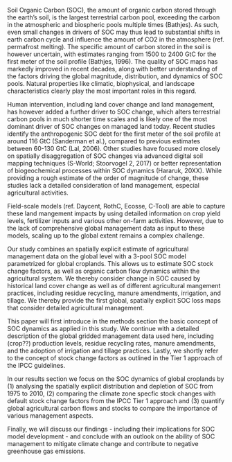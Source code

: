 \introduction

Soil Organic Carbon (SOC), the amount of organic carbon stored through the earth's soil, is the largest terrestrial carbon pool, exceeding the carbon in the atmospheric and biospheric pools multiple times (Bathjes). As such, even small changes in drivers of SOC may thus lead to substantial shifts in earth carbon cycle and influence the amount of CO2 in the atmosphere  (ref. permafrost melting). The specific amount of carbon stored in the soil is however uncertain, with estimates ranging from 1500 to 2400 GtC for the first meter of the soil profile (Bathjes, 1996). The quality of SOC maps has markedly improved in recent decades, along with better understanding of the factors driving the global magnitude, distribution, and dynamics of SOC pools. Natural properties like climatic, biophysical, and landscape characteristics clearly play the most important roles in this regard. 

Human intervention, including land cover change and land management, has however added a further driver to SOC change, which alters terrestrial carbon pools in much shorter time scales and is likely one of the most dominant driver of SOC changes on managed land today. Recent studies identify the anthropogenic SOC debt for the first meter of the soil profile at around 116 GtC (Sanderman et al.), compared to previous estimates between 60-130 GtC <!--look up --> (Lal, 2006). Other studies have focused more closely on spatially disaggregation of SOC changes via advanced digital soil mapping techniques (S-World; Stoorvogel 2, 2017) or better representation of biogeochemical processes within SOC dynamics  (Hararuk, 20XX). While providing a rough estimate of the order of magnitude of change, these studies lack a detailed consideration of land management, especial agricultural activities. 

Field-scale models (ref. Daycent, RothC, Ecosse, C-Tool) are able to capture these land mangement impacts by using detailed information on crop yield levels, fertilizer inputs and various other on-farm activities. However, due to the lack of comprehensive global management data as input to these models, scaling up to the global extent remains a complex challenge.

Our study combines an spatially explicit estimate of agricultural management data on the global level with a 3-pool SOC model parametrized for global croplands. This allows us to estimate SOC stock change factors, as well as organic carbon flow dynamics within the agricultural system. We thereby consider change in SOC caused by historical land cover change as well as of different agricultural mangement practices, including residue recycling, manure amendments, irrigation, and tillage. We thereby provide the first global, spatially explicit SOC loss maps that consider detailed agricultural management.

This paper will first introduce in the methods section the basic concept of SOC dynamics as applied in this study. We continue with a detailed description of the global gridded management data used here, including (crop??) production levels, residue recycling rates, manure amendments, and the adoption of irrigation and tillage practices. Lastly, we shortly refer to the concept of stock change factors as outlined in the Tier 1 approach of the IPCC guidelines. 

In our results section we focus on the SOC dynamics of global croplands by (1) analysing the spatially explicit distribution and depletion of SOC from 1975 to 2010, (2) comparing the climate zone specfic stock changes with default stock change factors from the IPCC Tier 1 approach and (3) quantify global agricultural carbon flows and stocks to compare the importance of various management aspects. 

Finally, we will discuss our findings - including their implications for SOC model development - and conclude with an outlook on the ability of SOC management to mitigate climate change and contribute to negative greenhouse gas emissions.
